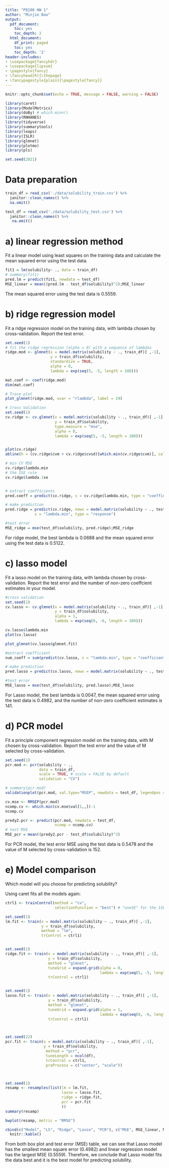 ```yaml
---
title: "P8106 HW 1" 
author: "Minjie Bao"
output:
  pdf_document:
    toc: yes
    toc_depth: 2
  html_document:
    df_print: paged
    toc: yes
    toc_depth: '2'
header-includes:
- \usepackage{fancyhdr}
- \usepackage{lipsum}
- \pagestyle{fancy}
- \fancyhead[R]{\thepage}
- \fancypagestyle{plain}{\pagestyle{fancy}}
--- 
```


```r
knitr::opts_chunk$set(echo = TRUE, message = FALSE, warning = FALSE)
```


\newpage

```r
library(caret)
library(ModelMetrics)
library(doBy) # which.minn()
library(RNHANES)
library(tidyverse)
library(summarytools)
library(leaps)
library(ISLR)
library(glmnet)
library(plotmo)
library(pls)

set.seed(2021)
```

# Data preparation

```r
train_df = read_csv('./data/solubility_train.csv') %>% 
  janitor::clean_names() %>% 
  na.omit()

test_df = read_csv('./data/solubility_test.csv') %>% 
  janitor::clean_names() %>% 
   na.omit()
```


# a) linear regression method

Fit a linear model using least squares on the training data and calculate the mean
squared error using the test data.

```r
fit1 = lm(solubility~ ., data = train_df)
# summary(fit1)
pred.lm = predict(fit1, newdata = test_df)
MSE_linear = mean((pred.lm - test_df$solubility)^2);MSE_linear
```

The mean squared error using the test data is 0.5559.


# b) ridge regression model

Fit a ridge regression model on the training data, with lambda chosen by cross-validation.
Report the test error.

```r
set.seed(1)
# fit the ridge regression (alpha = 0) with a sequence of lambdas
ridge.mod <- glmnet(x = model.matrix(solubility ~ ., train_df)[ ,-1], 
                    y = train_df$solubility, 
                    standardize = TRUE,
                    alpha = 0, 
                    lambda = exp(seq(5, -5, length = 100)))

mat.coef <- coef(ridge.mod)
dim(mat.coef)

# Trace plot
plot_glmnet(ridge.mod, xvar = "rlambda", label = 19)

# Cross Validation
set.seed(1)
cv.ridge <- cv.glmnet(x = model.matrix(solubility ~ ., train_df)[ ,-1], 
                      y = train_df$solubility, 
                      type.measure = "mse",
                      alpha = 0, 
                      lambda = exp(seq(5, -5, length = 100)))


plot(cv.ridge)
abline(h = (cv.ridge$cvm + cv.ridge$cvsd)[which.min(cv.ridge$cvm)], col = 4, lwd = 2)

# min CV MSE
cv.ridge$lambda.min
# the 1SE rule
cv.ridge$lambda.1se


# extract coefficients
pred.coeff = predict(cv.ridge, s = cv.ridge$lambda.min, type = "coefficients")

# make prediction
pred.ridge = predict(cv.ridge, newx = model.matrix(solubility ~ ., test_df)[ ,-1], 
             s = "lambda.min", type = "response")

#test error
MSE_ridge = mse(test_df$solubility, pred.ridge);MSE_ridge

```
For ridge model, the best lambda is 0.0688 and the mean squared error using the test data is 0.5122.


# c) lasso model

Fit a lasso model on the training data, with lambda chosen by cross-validation. Report the test error and the number of non-zero coeffcient estimates in your model.

```r
#cross validation
set.seed(1)
cv.lasso <- cv.glmnet(x = model.matrix(solubility ~ ., train_df)[ ,-1], 
                      y = train_df$solubility,  
                      alpha = 1, 
                      lambda = exp(seq(0, -6, length = 300)))

cv.lasso$lambda.min
plot(cv.lasso)

plot_glmnet(cv.lasso$glmnet.fit)

#extract coefficient
num_coeff = sum(predict(cv.lasso, s = "lambda.min", type = "coefficients") != 0);num_coeff

# make prediction
pred.lasso = predict(cv.lasso, newx = model.matrix(solubility ~ ., test_df)[ ,-1], s = "lambda.min", type = "response")

#test error
MSE_lasso = mse(test_df$solubility, pred.lasso);MSE_lasso
```

For Lasso model, the best lambda is 0.0047, the mean squared error using the test data is 0.4982, and the number of non-zero coefficient estimates is 141.


# d) PCR model

Fit a principle component regression model on the training data, with M chosen by
cross-validation. Report the test error and the value of M selected by cross-validation.

```r
set.seed(1)
pcr.mod <- pcr(solubility ~ ., 
               data = train_df,
               scale = TRUE, # scale = FALSE by default
               validation = "CV")

# summary(pcr.mod)
validationplot(pcr.mod, val.type="MSEP", newdata = test_df, legendpos = "topright")

cv.mse <- RMSEP(pcr.mod)
ncomp.cv <- which.min(cv.mse$val[1,,])-1
ncomp.cv

predy2.pcr <- predict(pcr.mod, newdata = test_df, 
                      ncomp = ncomp.cv)
# test MSE
MSE_pcr = mean((predy2.pcr - test_df$solubility)^2)

```
For PCR model, the test error MSE using the test data is 0.5478 and the value of M selected by cross-validation is 152.

# e) Model comparison

Which model will you choose for predicting solubility?

Using caret fits all the models again:
```r
ctrl1 <- trainControl(method = "cv", 
                      selectionFunction = "best") # "oneSE" for the 1SE rule

set.seed(1)
lm.fit <- train(x = model.matrix(solubility ~ ., train_df)[ ,-1], 
                y = train_df$solubility,
                method = "lm",
                trControl = ctrl1)


set.seed(1)
ridge.fit <- train(x = model.matrix(solubility ~ ., train_df)[ ,-1], 
                   y = train_df$solubility,
                   method = "glmnet",
                   tuneGrid = expand.grid(alpha = 0, 
                                          lambda = exp(seq(5, -5, length = 100))),
                   trControl = ctrl1)


set.seed(1)
lasso.fit <- train(x = model.matrix(solubility ~ ., train_df)[ ,-1], 
                   y = train_df$solubility,
                   method = "glmnet",
                   tuneGrid = expand.grid(alpha = 1, 
                                          lambda = exp(seq(0, -6, length = 300))),
                   trControl = ctrl1)



set.seed(22)
pcr.fit <- train(x = model.matrix(solubility ~ ., train_df)[ ,-1], 
                 y = train_df$solubility,
                  method = "pcr",
                  tuneLength = ncol(df),
                  trControl = ctrl1,
                  preProcess = c("center", "scale"))



set.seed(1)
resamp <- resamples(list(lm = lm.fit,
                         lasso = lasso.fit, 
                         ridge = ridge.fit, 
                         pcr = pcr.fit
                         ))
summary(resamp)

bwplot(resamp, metric = "RMSE")

cbind(c("Model", "LS", "Ridge", "Lasso", "PCR"), c("MSE", MSE_linear, MSE_ridge, MSE_lasso, MSE_pcr)) %>% 
  knitr::kable()
```

From both box plot and test error (MSE) table, we can see that Lasso model has the smallest mean square error (0.4982) and linear regression model has the largest MSE (0.5559). Therefore, we conclude that Lasso model fits the data best and it is the best model for predicting solubility.




